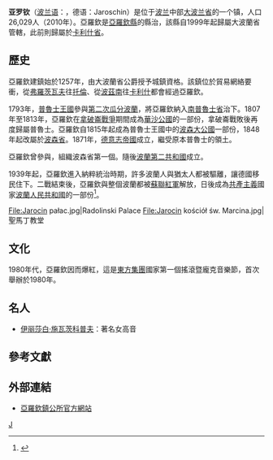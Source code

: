 {{Infobox settlement
| name = 亞羅欽
| image_skyline = Jarocin Ratusz 1.jpg
| imagesize = 250px
| image_caption = 鎮公所
| image_shield = POL Jarocin COA.svg
| pushpin_map = Poland
| pushpin_label_position = bottom
| coordinates_region = PL
| subdivision_type = 國家
| subdivision_name = {{POL}}
| subdivision_type1 = [[波蘭省份|省]]
| subdivision_name1 = [[大波蘭省|大波蘭省]]
| subdivision_type2 = [[縣_(波蘭)|縣]]
| subdivision_name2 = [[亞羅欽縣|亞羅欽縣]]
| subdivision_type3 = [[Gmina|Gmina]]
| subdivision_name3 = [[Gmina_Jarocin,_Greater_Poland_Voivodeship|Gmina Jarocin]]
| leader_title = 鎮長
| leader_name = Adam Michał Pawlicki
| established_title = 建立
| established_date = 13世紀
| established_title3 = 建鎮
| established_date3 = 1257年
| area_total_km2 = 14.64
| population_as_of = 2010年
| population_total = 26029
| population_density_km2 = auto
| timezone = [[歐洲中部時間|CET]]
| utc_offset = +1
| timezone_DST = [[歐洲中部時間|CEST]]
| utc_offset_DST = +2
| latd = 51 | latm = 58 | lats =  | latNS = N | longd = 17 | longm = 30 | longs =  | longEW = E
| postal_code_type = 郵遞區號
| postal_code = 63-200
| area_code = +48 62
| blank_name = {{Link-en|波蘭車牌|Vehicle registration plates of Poland}}
| blank_info = PJA
| website = http://www.jarocin.pl/ }}

'''亚罗钦'''（[[波兰语|波兰语]]：{{lang|pl|Jarocin}}，德语：Jaroschin）是位于[[波兰|波兰]]中部[[大波兰省|大波兰省]]的一个镇，人口26,029人（2010年）。亞羅欽是[[亞羅欽縣|亞羅欽縣]]的縣治，該縣自1999年起歸屬大波蘭省管轄，此前則歸屬於[[卡利什省|卡利什省]]。

== 歷史 ==
亞羅欽建鎮始於1257年，由大波蘭省公爵{{Link-en|虔誠者波列斯拉夫|Bolesław the Pious}}授予城鎮資格。該鎮位於貿易網絡要衝，從[[弗羅茨瓦夫|弗羅茨瓦夫]]往[[托倫|托倫]]、從[[波茲南|波茲南]]往[[卡利什|卡利什]]都會經過亞羅欽。

1793年，[[普魯士王國|普魯士王國]]參與[[第二次瓜分波蘭|第二次瓜分波蘭]]，將亞羅欽納入[[南普魯士|南普魯士省]]治下。1807年至1813年，亞羅欽在[[拿破崙戰爭|拿破崙戰爭]]期間成為[[華沙公國|華沙公國]]的一部份，拿破崙戰敗後再度歸屬普魯士。亞羅欽自1815年起成為普魯士王國中的[[波森大公國|波森大公國]]一部份，1848年起改屬於[[波森省|波森省]]。1871年，[[德意志帝國|德意志帝國]]成立，繼受原本普魯士的領土。

亞羅欽曾參與{{Link-en|1918年－1919年大波蘭起義|Greater Poland Uprising (1918–19)}}，組織波森省第一個{{Link-en|勞工會議|Workers' council}}。隨後[[波蘭第二共和國|波蘭第二共和國]]成立。

1939年起，亞羅欽進入納粹統治時期，許多波蘭人與猶太人都被驅離，讓德國移民住下。二戰結束後，亞羅欽與整個波蘭都被[[蘇聯紅軍|蘇聯紅軍]]解放，日後成為[[共產主義|共產主義]]國家[[波蘭人民共和國|波蘭人民共和國]]的一部份<ref>{{Cite web|url=http://www.bundesarchiv.de/zwangsarbeit/haftstaetten/index.php.en?action=2.2&tab=7&id=1912|title=NS-Gefängnis Jarotschin|publisher=German Federal Archive|language=de|accessdate=2013-08-26|archive-date=2016-03-04|archive-url=https://web.archive.org/web/20160304001456/http://www.bundesarchiv.de/zwangsarbeit/haftstaetten/index.php.en?action=2.2&tab=7&id=1912|dead-url=no}}</ref>。
<gallery>
File:Jarocin pałac.jpg|Radolinski Palace
File:Jarocin kościół św. Marcina.jpg|聖馬丁教堂
</gallery>

== 文化 ==
1980年代，亞羅欽因{{Link-en|亞羅欽節|Jarocin Festival}}而爆紅，這是[[東方集團|東方集團]]國家第一個搖滾暨龐克音樂節，首次舉辦於1980年。

== 名人 ==
* [[伊丽莎白·施瓦茨科普夫|伊丽莎白·施瓦茨科普夫]]：著名女高音

== 參考文獻 ==
{{reflist}}

== 外部連結 ==
{{Commons category|Jarocin}}
* [http://www.jarocin.pl/ 亞羅欽鎮公所官方網站]{{Wayback|url=http://www.jarocin.pl/ |date=20130820223553 }} {{pl}}
{{Coord|51|58|N|17|30|E|display=title}}
[[Category:大波兰省城市|J]]